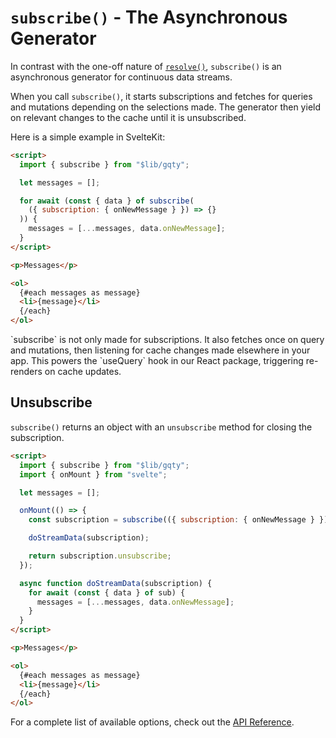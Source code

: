 
# `subscribe()` - The Asynchronous Generator

In contrast with the one-off nature of [`resolve()`](/guides/core/resolve),
`subscribe()` is an asynchronous generator for continuous data streams.

When you call `subscribe()`, it starts subscriptions and fetches for queries and
mutations depending on the selections made. The generator then yield on relevant
changes to the cache until it is unsubscribed.

Here is a simple example in SvelteKit:

```html filename="src/routes/index.svelte"
<script>
  import { subscribe } from "$lib/gqty";

  let messages = [];

  for await (const { data } of subscribe(
    ({ subscription: { onNewMessage } }) => {}
  )) {
    messages = [...messages, data.onNewMessage];
  }
</script>

<p>Messages</p>

<ol>
  {#each messages as message}
  <li>{message}</li>
  {/each}
</ol>
```

<Alert title="Query and Mutation also works">
  `subscribe` is not only made for subscriptions. It also fetches once on query
  and mutations, then listening for cache changes made elsewhere in your app.
  This powers the `useQuery` hook in our React package, triggering re-renders on
  cache updates.
</Alert>

## Unsubscribe

`subscribe()` returns an object with an `unsubscribe` method for closing the
subscription.

```html filename="src/routes/index.svelte"
<script>
  import { subscribe } from "$lib/gqty";
  import { onMount } from "svelte";

  let messages = [];

  onMount(() => {
    const subscription = subscribe(({ subscription: { onNewMessage } }) => {});

    doStreamData(subscription);

    return subscription.unsubscribe;
  });

  async function doStreamData(subscription) {
    for await (const { data } of sub) {
      messages = [...messages, data.onNewMessage];
    }
  }
</script>

<p>Messages</p>

<ol>
  {#each messages as message}
  <li>{message}</li>
  {/each}
</ol>
```

For a complete list of available options, check out the
[API Reference](/api-reference/core/subscribe).
